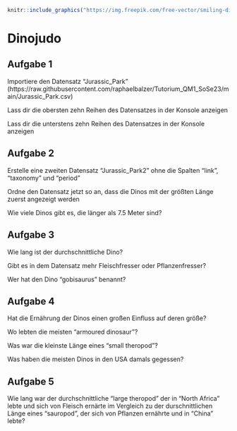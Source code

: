 ```r
knitr::include_graphics("https://img.freepik.com/free-vector/smiling-dinosaur-in-nature-cartoon-illustration_1284-58115.jpg?size=626&ext=jpg")
```

# Dinojudo

## Aufgabe 1

Importiere den Datensatz "Jurassic_Park" (https://raw.githubusercontent.com/raphaelbalzer/Tutorium_QM1_SoSe23/main/Jurassic_Park.csv)

Lass dir die obersten zehn Reihen des Datensatzes in der Konsole anzeigen

Lass dir die unterstens zehn Reihen des Datensatzes in der Konsole anzeigen

## Aufgabe 2

Erstelle eine zweiten Datensatz "Jurassic_Park2" ohne die Spalten "link", "taxonomy" und "period"

Ordne den Datensatz jetzt so an, dass die Dinos mit der größten Länge zuerst angezeigt werden

Wie viele Dinos gibt es, die länger als 7.5 Meter sind?

## Aufgabe 3

Wie lang ist der durchschnittliche Dino?

Gibt es in dem Datensatz mehr Fleischfresser oder Pflanzenfresser?

Wer hat den Dino "gobisaurus" benannt?

## Aufgabe 4

Hat die Ernährung der Dinos einen großen Einfluss auf deren größe?

Wo lebten die meisten "armoured dinosaur"?

Was war die kleinste Länge eines "small theropod"?

Was haben die meisten Dinos in den USA damals gegessen?

## Aufgabe 5

Wie lang war der durchschnittliche "large theropod" der in "North Africa" lebte und sich von Fleisch ernärte im Vergleich zu der durschnittlichen Länge eines "sauropod", der sich von Pflanzen ernährte und in "China" lebte?
